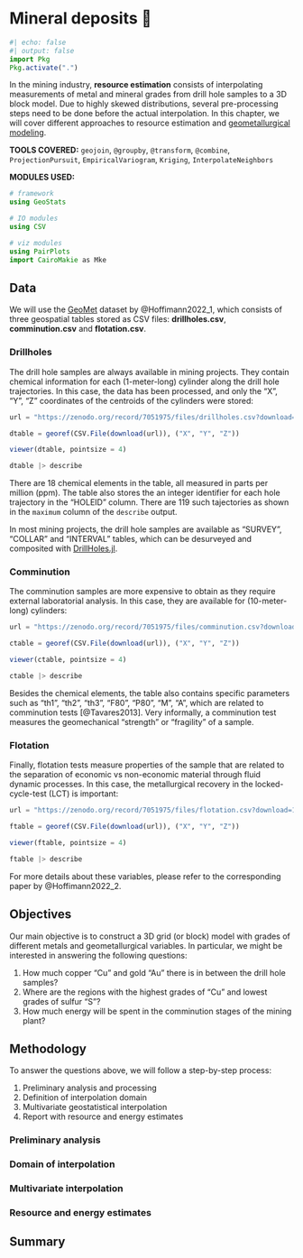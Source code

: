 # Mineral deposits 🚧

```julia
#| echo: false
#| output: false
import Pkg
Pkg.activate(".")
```

In the mining industry, **resource estimation** consists of interpolating
measurements of metal and mineral grades from drill hole samples to a 3D block
model. Due to highly skewed distributions, several pre-processing steps need to
be done before the actual interpolation. In this chapter, we will cover different
approaches to resource estimation and [geometallurgical modeling](https://en.wikipedia.org/wiki/Geometallurgy).

**TOOLS COVERED:** `geojoin`, `@groupby`, `@transform`, `@combine`,
`ProjectionPursuit`, `EmpiricalVariogram`, `Kriging`, `InterpolateNeighbors`

**MODULES USED:**

```julia
# framework
using GeoStats

# IO modules
using CSV

# viz modules
using PairPlots
import CairoMakie as Mke
```

## Data

We will use the [GeoMet](https://zenodo.org/record/7051975) dataset by @Hoffimann2022_1,
which consists of three geospatial tables stored as CSV files: **drillholes.csv**,
**comminution.csv** and **flotation.csv**.

### Drillholes

The drill hole samples are always available in mining projects. They contain chemical
information for each (1-meter-long) cylinder along the drill hole trajectories. In this
case, the data has been processed, and only the "X", "Y", "Z" coordinates of the centroids
of the cylinders were stored:

```julia
url = "https://zenodo.org/record/7051975/files/drillholes.csv?download=1"

dtable = georef(CSV.File(download(url)), ("X", "Y", "Z"))

viewer(dtable, pointsize = 4)
```

```julia
dtable |> describe
```

There are 18 chemical elements in the table, all measured in parts per million (ppm).
The table also stores the an integer identifier for each hole trajectory in the
"HOLEID" column. There are 119 such tajectories as shown in the `maximum` column
of the `describe` output.

::: {.callout-note}

In most mining projects, the drill hole samples are available as "SURVEY",
"COLLAR" and "INTERVAL" tables, which can be desurveyed and composited with
[DrillHoles.jl](https://github.com/JuliaEarth/DrillHoles.jl).

:::

### Comminution

The comminution samples are more expensive to obtain as they require external
laboratorial analysis. In this case, they are available for (10-meter-long) cylinders:

```julia
url = "https://zenodo.org/record/7051975/files/comminution.csv?download=1"

ctable = georef(CSV.File(download(url)), ("X", "Y", "Z"))

viewer(ctable, pointsize = 4)
```

```julia
ctable |> describe
```

Besides the chemical elements, the table also contains specific parameters such
as "th1", "th2", "th3", "F80", "P80", "M", "A", which are related to comminution
tests [@Tavares2013]. Very informally, a comminution test measures the geomechanical
"strength" or "fragility" of a sample.

### Flotation

Finally, flotation tests measure properties of the sample that are related to the
separation of economic vs non-economic material through fluid dynamic processes.
In this case, the metallurgical recovery in the locked-cycle-test (LCT) is important:

```julia
url = "https://zenodo.org/record/7051975/files/flotation.csv?download=1"

ftable = georef(CSV.File(download(url)), ("X", "Y", "Z"))

viewer(ftable, pointsize = 4)
```

```julia
ftable |> describe
```

::: {.callout-note}

For more details about these variables, please refer to the corresponding paper by @Hoffimann2022_2.

:::

## Objectives

Our main objective is to construct a 3D grid (or block) model with grades of different
metals and geometallurgical variables. In particular, we might be interested in answering
the following questions:

1. How much copper "Cu" and gold "Au" there is in between the drill hole samples?
2. Where are the regions with the highest grades of "Cu" and lowest grades of sulfur "S"?
3. How much energy will be spent in the comminution stages of the mining plant?

## Methodology

To answer the questions above, we will follow a step-by-step process:

1. Preliminary analysis and processing
2. Definition of interpolation domain
3. Multivariate geostatistical interpolation
4. Report with resource and energy estimates

### Preliminary analysis

### Domain of interpolation

### Multivariate interpolation

### Resource and energy estimates

## Summary